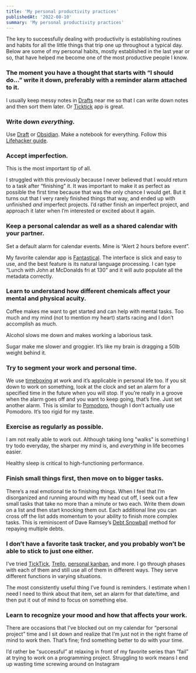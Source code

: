 ```yaml
---
title: 'My personal productivity practices'
publishedAt: '2022-08-10'
summary: 'My personal productivity practices'
---
```


The key to successfully dealing with productivity is establishing routines and habits for all the little things that trip one up throughout a typical day. Below are some of my personal habits, mostly established in the last year or so, that have helped me become one of the most productive people I know.

### The moment you have a thought that starts with “I should do…” write it down, preferably with a reminder alarm attached to it.

I usually keep messy notes in [Drafts](https://getdrafts.com/) near me so that I can write down notes and then sort them later. Or [Ticktick](https://ticktick.com/) app is great.

### Write down _everything._

Use [Draft](https://getdrafts.com/) or [Obsidian](https://obsidian.md/). Make a notebook for everything. Follow this [Lifehacker guide](http://lifehacker.com/5989980/ive-been-using-evernote-all-wrong-heres-why-its-actually-amazing).

### Accept imperfection.

This is the most important tip of all.

I struggled with this previously because I never believed that I would return to a task after “finishing” it. It was important to make it as perfect as possible the first time because that was the only chance I would get. But it turns out that I very rarely finished things that way, and ended up with unfinished _and_ imperfect projects. I’d rather finish an imperfect project, and approach it later when I’m interested or excited about it again.

### Keep a personal calendar as well as a shared calendar with your partner.

Set a default alarm for calendar events. Mine is “Alert 2 hours before event”.

My favorite calendar app is [Fantastical](http://flexibits.com/fantastical-iphone). The interface is slick and easy to use, and the best feature is its natural language processing. I can type “Lunch with John at McDonalds fri at 130” and it will auto populate all the metadata correctly.

### Learn to understand how different chemicals affect your mental and physical acuity.

Coffee makes me want to get started and can help with mental tasks. Too much and my mind (not to mention my heart) starts racing and I don’t accomplish as much.

Alcohol slows me down and makes working a laborious task.

Sugar make me slower and groggier. It’s like my brain is dragging a 50lb weight behind it.

### Try to segment your work and personal time.

We use [timeboxing](http://en.wikipedia.org/wiki/Timeboxing) at work and it’s applicable in personal life too. If you sit down to work on something, look at the clock and set an alarm for a specified time in the future when you will stop. If you’re really in a groove when the alarm goes off and you want to keep going, that’s fine. Just set another alarm. This is similar to [Pomodoro](http://pomodorotechnique.com/), though I don’t actually use Pomodoro. It’s too rigid for my taste.

### Exercise as regularly as possible.

I am not really able to work out. Although taking long "walks" is something I try todo everyday, the sharper my mind is, and _everything_ in life becomes easier.

Healthy sleep is critical to high-functioning performance.

### Finish small things first, then move on to bigger tasks.

There’s a real emotional tie to finishing things. When I feel that I’m disorganized and running around with my head cut off, I seek out a few small tasks that take no more than a minute or two each. Write them down on a list and then start knocking them out. Each additional line you can cross off the list adds momentum to your ability to finish more complex tasks. This is reminiscent of Dave Ramsey’s [Debt Snowball](http://www.daveramsey.com/article/debt-snowball-breakdown/lifeandmoney%5Fdebt/) method for repaying multiple debts.

### I don’t have a favorite task tracker, and you probably won’t be able to stick to just one either.

I’ve tried [TickTick](https://ticktick.com/), [Trello](https://trello.com/), [personal kanban](http://www.personalkanban.com/pk/personal-kanban-101/), and more. I go through phases with each of them and still use all of them in different ways. They serve different functions in varying situations.

The most consistently useful thing I’ve found is reminders. I estimate when I need I need to think about that item, set an alarm for that date/time, and then put it out of mind to focus on something else.

### Learn to recognize your mood and how that affects your work.

There are occasions that I’ve blocked out on my calendar for “personal project” time and I sit down and realize that I’m just not in the right frame of mind to work then. That’s fine; find something better to do with your time.

I’d rather be “successful” at relaxing in front of my favorite series than “fail” at trying to work on a programming project. Struggling to work means I end up wasting time screwing around on Instagram
